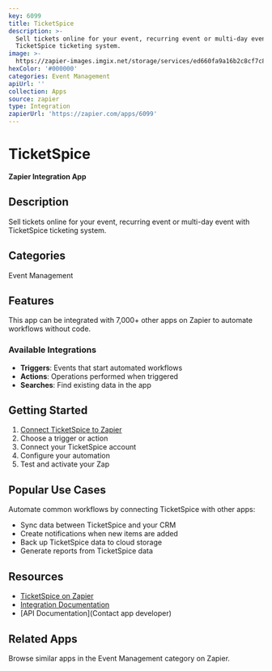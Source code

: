 ```yaml
---
key: 6099
title: TicketSpice
description: >-
  Sell tickets online for your event, recurring event or multi-day event with
  TicketSpice ticketing system.
image: >-
  https://zapier-images.imgix.net/storage/services/ed660fa9a16b2c8cf7c8f3f142fe4120.png?auto=format%2Ccompress&ixlib=python-3.0.0&q=50
hexColor: '#000000'
categories: Event Management
apiUrl: ''
collection: Apps
source: zapier
type: Integration
zapierUrl: 'https://zapier.com/apps/6099'
---
```

# TicketSpice

**Zapier Integration App**

## Description

Sell tickets online for your event, recurring event or multi-day event with TicketSpice ticketing system.

## Categories

Event Management

## Features

This app can be integrated with 7,000+ other apps on Zapier to automate workflows without code.

### Available Integrations

- **Triggers**: Events that start automated workflows
- **Actions**: Operations performed when triggered
- **Searches**: Find existing data in the app

## Getting Started

1. [Connect TicketSpice to Zapier](https://zapier.com/apps/6099)
2. Choose a trigger or action
3. Connect your TicketSpice account
4. Configure your automation
5. Test and activate your Zap

## Popular Use Cases

Automate common workflows by connecting TicketSpice with other apps:

- Sync data between TicketSpice and your CRM
- Create notifications when new items are added
- Back up TicketSpice data to cloud storage
- Generate reports from TicketSpice data

## Resources

- [TicketSpice on Zapier](https://zapier.com/apps/6099)
- [Integration Documentation](https://zapier.com/apps/6099/integrations)
- [API Documentation](Contact app developer)

## Related Apps

Browse similar apps in the Event Management category on Zapier.
